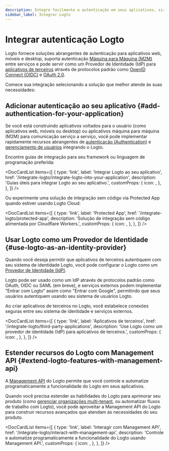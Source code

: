 ```yaml
---
description: Integre facilmente a autenticação em seus aplicativos, sirva como IdP para autorizar aplicativos OAuth e utilize APIs de autenticação, tudo com identidade federada.
sidebar_label: Integrar Logto
---
```



# Integrar autenticação Logto

Logto fornece soluções abrangentes de autenticação para aplicativos web, móveis e desktop, suporta autenticação [Máquina para Máquina (M2M)](/quick-starts/m2m) entre serviços e pode servir como um Provedor de Identidade (IdP) para [aplicativos de terceiros](/integrate-logto/third-party-applications) através de protocolos padrão como [OpenID Connect (OIDC)](https://auth.wiki/openid-connect) e [OAuth 2.0](https://auth.wiki/oauth-2.0).

Comece sua integração selecionando a solução que melhor atende às suas necessidades:

## Adicionar autenticação ao seu aplicativo \{#add-authentication-for-your-application}

Se você está construindo aplicativos voltados para o usuário (como aplicativos web, móveis ou desktop) ou aplicativos máquina para máquina (M2M) para comunicação serviço a serviço, você pode implementar rapidamente recursos abrangentes de [autenticação (Authentication)](/end-user-flows) e [gerenciamento de usuários](/user-management) integrando o Logto.

Encontre guias de integração para seu framework ou linguagem de programação preferida:

<DocCardList
  items={[
    {
      type: 'link',
      label: 'Integrar Logto ao seu aplicativo',
      href: '/integrate-logto/integrate-logto-into-your-application',
      description: 'Guias úteis para integrar Logto ao seu aplicativo.',
      customProps: {
        icon: <GuidesIcon />,
      },
    },
  ]}
/>

Ou experimente uma solução de integração sem código via Protected App quando estiver usando Logto Cloud:

<DocCardList
  items={[
    {
      type: 'link',
      label: 'Protected App',
      href: '/integrate-logto/protected-app',
      description: 'Solução de integração sem código alimentada por Cloudflare Workers.',
      customProps: {
        icon: <ProtectedAppIcon />,
      },
    },
  ]}
/>

## Usar Logto como um Provedor de Identidade \{#use-logto-as-an-identity-provider}

Quando você deseja permitir que aplicativos de terceiros autentiquem com seu sistema de identidade Logto, você pode configurar o Logto como um [Provedor de Identidade (IdP)](https://auth.wiki/identity-provider).

Logto pode ser usado como um IdP através de protocolos padrão como OAuth, OIDC ou SAML (em breve), e serviços externos podem implementar "Entrar com Logto" assim como "Entrar com Google", permitindo que seus usuários autentiquem usando seu sistema de usuários Logto.

Ao criar aplicativos de terceiros no Logto, você estabelece conexões seguras entre seu sistema de identidade e serviços externos.

<DocCardList
  items={[
    {
      type: 'link',
      label: 'Aplicativos de terceiros',
      href: '/integrate-logto/third-party-applications',
      description: 'Use Logto como um provedor de identidade (IdP) para aplicativos de terceiros.',
      customProps: {
        icon: <IntegrateIcon width={20} height={20} />,
      },
    },
  ]}
/>

## Estender recursos do Logto com Management API \{#extend-logto-features-with-management-api}

A [Management API](https://openapi.logto.io/) do Logto permite que você controle e automatize programaticamente a funcionalidade do Logto em seus aplicativos.

Quando você precisa estender as habilidades do Logto para aprimorar seu produto (como [gerenciar organizações multi-tenant](/organizations), ou automatizar fluxos de trabalho com Logto), você pode aproveitar a Management API do Logto para construir recursos avançados que atendam às necessidades do seu produto.

<DocCardList
  items={[
    {
      type: 'link',
      label: 'Interagir com Management API',
      href: '/integrate-logto/interact-with-management-api',
      description:
        'Controle e automatize programaticamente a funcionalidade do Logto usando Management API.',
      customProps: {
        icon: <CloudConnectionIcon />,
      },
    },
  ]}
/>
